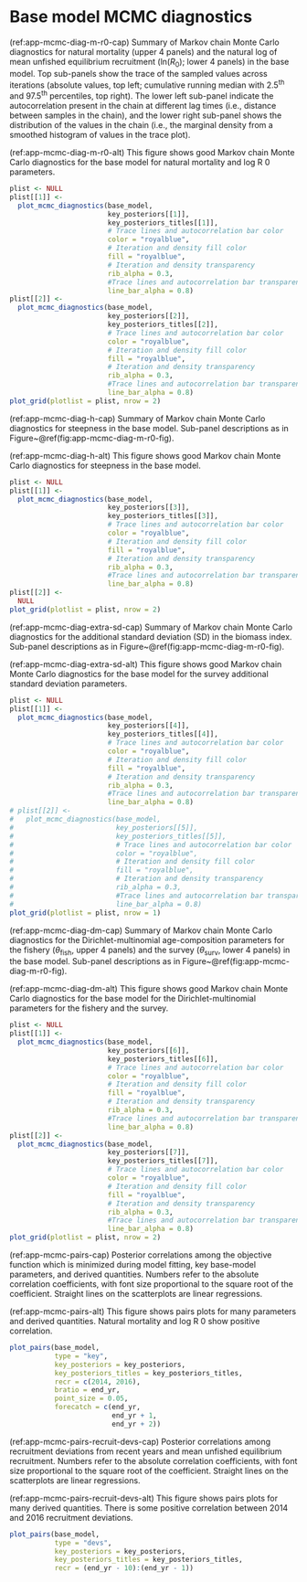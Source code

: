 \rfoot{Base model MCMC diagnostics}

# Base model MCMC diagnostics {#sec:app-mcmc-diagnostics}

(ref:app-mcmc-diag-m-r0-cap) Summary of Markov chain Monte Carlo diagnostics
for natural mortality (upper 4 panels) and the natural log of mean unfished
equilibrium recruitment (ln($R_0$); lower 4 panels) in the base
model. Top sub-panels show the trace of the sampled values across iterations
(absolute values, top left; cumulative running median with 2.5^th^ and
97.5^th^ percentiles, top right). The lower left sub-panel indicate the
autocorrelation present in the chain at different lag times (i.e., distance
between samples in the chain), and the lower right sub-panel shows the
distribution of the values in the chain (i.e., the marginal density from a
smoothed histogram of values in the trace plot).

(ref:app-mcmc-diag-m-r0-alt) This figure shows good Markov chain Monte Carlo
diagnostics for the base model for natural mortality and log R 0 parameters.

```r
plist <- NULL
plist[[1]] <-
  plot_mcmc_diagnostics(base_model,
                        key_posteriors[[1]],
                        key_posteriors_titles[[1]],
                        # Trace lines and autocorrelation bar color
                        color = "royalblue",
                        # Iteration and density fill color
                        fill = "royalblue",
                        # Iteration and density transparency
                        rib_alpha = 0.3,
                        #Trace lines and autocorrelation bar transparency
                        line_bar_alpha = 0.8)
plist[[2]] <-
  plot_mcmc_diagnostics(base_model,
                        key_posteriors[[2]],
                        key_posteriors_titles[[2]],
                        # Trace lines and autocorrelation bar color
                        color = "royalblue",
                        # Iteration and density fill color
                        fill = "royalblue",
                        # Iteration and density transparency
                        rib_alpha = 0.3,
                        #Trace lines and autocorrelation bar transparency
                        line_bar_alpha = 0.8)
plot_grid(plotlist = plist, nrow = 2)
```

(ref:app-mcmc-diag-h-cap) Summary of Markov chain Monte Carlo
diagnostics for steepness in the base model.
Sub-panel descriptions as in Figure~\@ref(fig:app-mcmc-diag-m-r0-fig).

(ref:app-mcmc-diag-h-alt) This figure shows good Markov chain Monte
Carlo diagnostics for steepness in the base model.

```r

plist <- NULL
plist[[1]] <-
  plot_mcmc_diagnostics(base_model,
                        key_posteriors[[3]],
                        key_posteriors_titles[[3]],
                        # Trace lines and autocorrelation bar color
                        color = "royalblue",
                        # Iteration and density fill color
                        fill = "royalblue",
                        # Iteration and density transparency
                        rib_alpha = 0.3,
                        #Trace lines and autocorrelation bar transparency
                        line_bar_alpha = 0.8)
plist[[2]] <-
  NULL
plot_grid(plotlist = plist, nrow = 2)
```
(ref:app-mcmc-diag-extra-sd-cap) Summary of Markov chain Monte Carlo
diagnostics for the additional standard deviation (SD) in the biomass
index. Sub-panel descriptions as in Figure~\@ref(fig:app-mcmc-diag-m-r0-fig).

(ref:app-mcmc-diag-extra-sd-alt) This figure shows good Markov chain Monte
Carlo diagnostics for the base model for the survey additional
standard deviation parameters.

```r

plist <- NULL
plist[[1]] <-
  plot_mcmc_diagnostics(base_model,
                        key_posteriors[[4]],
                        key_posteriors_titles[[4]],
                        # Trace lines and autocorrelation bar color
                        color = "royalblue",
                        # Iteration and density fill color
                        fill = "royalblue",
                        # Iteration and density transparency
                        rib_alpha = 0.3,
                        #Trace lines and autocorrelation bar transparency
                        line_bar_alpha = 0.8)
# plist[[2]] <-
#   plot_mcmc_diagnostics(base_model,
#                         key_posteriors[[5]],
#                         key_posteriors_titles[[5]],
#                         # Trace lines and autocorrelation bar color
#                         color = "royalblue",
#                         # Iteration and density fill color
#                         fill = "royalblue",
#                         # Iteration and density transparency
#                         rib_alpha = 0.3,
#                         #Trace lines and autocorrelation bar transparency
#                         line_bar_alpha = 0.8)
plot_grid(plotlist = plist, nrow = 1)
```

(ref:app-mcmc-diag-dm-cap) Summary of Markov chain Monte Carlo diagnostics
for the Dirichlet-multinomial age-composition parameters for the
fishery ($\theta_{\text{fish}}$, upper 4 panels) and the survey
($\theta_{\text{surv}}$, lower 4 panels) in the base model. Sub-panel
descriptions as in Figure~\@ref(fig:app-mcmc-diag-m-r0-fig).

(ref:app-mcmc-diag-dm-alt) This figure shows good Markov chain Monte Carlo
diagnostics for the base model for the Dirichlet-multinomial parameters
for the fishery and the survey.

```r

plist <- NULL
plist[[1]] <-
  plot_mcmc_diagnostics(base_model,
                        key_posteriors[[6]],
                        key_posteriors_titles[[6]],
                        # Trace lines and autocorrelation bar color
                        color = "royalblue",
                        # Iteration and density fill color
                        fill = "royalblue",
                        # Iteration and density transparency
                        rib_alpha = 0.3,
                        #Trace lines and autocorrelation bar transparency
                        line_bar_alpha = 0.8)
plist[[2]] <-
  plot_mcmc_diagnostics(base_model,
                        key_posteriors[[7]],
                        key_posteriors_titles[[7]],
                        # Trace lines and autocorrelation bar color
                        color = "royalblue",
                        # Iteration and density fill color
                        fill = "royalblue",
                        # Iteration and density transparency
                        rib_alpha = 0.3,
                        #Trace lines and autocorrelation bar transparency
                        line_bar_alpha = 0.8)
plot_grid(plotlist = plist, nrow = 2)
```

<!-- (ref:app-mcmc-diag-hists-cap) Summary histograms of Markov chain Monte Carlo -->
<!-- diagnostics for all base model parameters. The level of autocorrelation in -->
<!-- the chain (distribution across lag times, i.e., distance between samples in -->
<!-- the chain, shown in the top left panel) influences the effective sample size -->
<!-- (top right panel) used to estimate posterior distributions. The Geweke -->
<!-- statistic (lower left panel) tests for equality between means located in the -->
<!-- first part of the chain against means in the last part of the chain. The -->
<!-- Heidelberger and Welch statistic (lower right panel) tests if the sampled -->
<!-- values come from a stationary distribution by comparing different sections -->
<!-- of the chain. Values for the unfished equilibrium recruitment ($R_0$) are -->
<!-- explicitly highlighted. Values inside the bars represent the number of -->
<!-- parameters counted in that bin. -->

<!-- (ref:app-mcmc-diag-hists-alt) This figure shows good summary Markov chain -->
<!-- Monte Carlo diagnostics for all base model parameters. -->

<!-- ```{r app-mcmc-diag-hists-fig, fig.cap = "(ref:app-mcmc-diag-hists-cap)", fig.height = 6} -->

<!-- plot_mcmc_diagnostics_all_params(base_model, -->
<!--                                  show_ro = TRUE, -->
<!--                                  ro_arrow_lengths = c(20, 30, 5, 30), -->
<!--                                  ro_text_nudges = c(0.3, 0, -0.55, 0), -->
<!--                                  ro_text_size = 5, -->
<!--                                  y_lim_geweke = c(0, 40)) -->
<!-- ``` -->

(ref:app-mcmc-pairs-cap) Posterior correlations among the objective
function which is minimized during model fitting, key base-model parameters,
and derived quantities. Numbers refer to the absolute correlation
coefficients, with font size proportional to the square root of the
coefficient. Straight lines on the scatterplots are linear regressions.

(ref:app-mcmc-pairs-alt) This figure shows pairs plots for many parameters
and derived quantities. Natural mortality and log R 0 show positive
correlation.

```r

plot_pairs(base_model,
           type = "key",
           key_posteriors = key_posteriors,
           key_posteriors_titles = key_posteriors_titles,
           recr = c(2014, 2016),
           bratio = end_yr,
           point_size = 0.05,
           forecatch = c(end_yr,
                         end_yr + 1,
                         end_yr + 2))
```

(ref:app-mcmc-pairs-recruit-devs-cap) Posterior correlations among
recruitment deviations from recent years and mean unfished equilibrium
recruitment. Numbers refer to the absolute correlation coefficients, with
font size proportional to the square root of the coefficient.
Straight lines on the scatterplots are linear regressions.

(ref:app-mcmc-pairs-recruit-devs-alt) This figure shows pairs plots for
many derived quantities. There is some positive correlation between 2014
and 2016 recruitment deviations.

```r

plot_pairs(base_model,
           type = "devs",
           key_posteriors = key_posteriors,
           key_posteriors_titles = key_posteriors_titles,
           recr = (end_yr - 10):(end_yr - 1))
```

\clearpage
